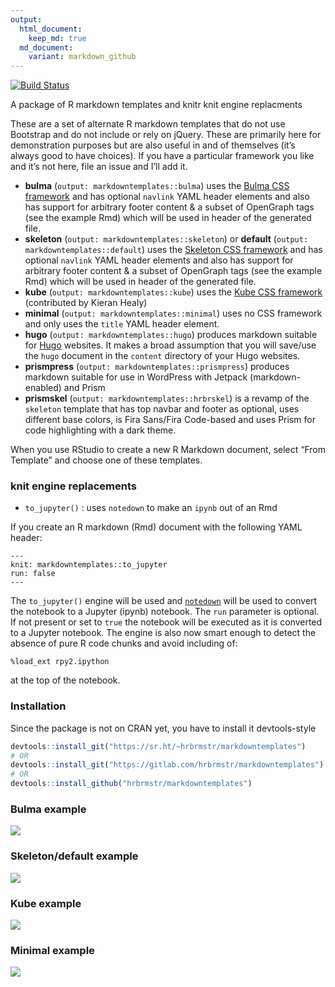 ```yaml
---
output:
  html_document:
    keep_md: true
  md_document:
    variant: markdown_github
---
```

[![Build Status](https://travis-ci.org/hrbrmstr/markdowntemplates.svg)](https://travis-ci.org/hrbrmstr/markdowntemplates)

A package of R markdown templates and knitr knit engine replacments

These are a set of alternate R markdown templates that do not use Bootstrap and do not include or rely on jQuery. These are primarily here for demonstration purposes but are also useful in and of themselves (it's always good to have choices). If you have a particular framework you like and it's not here, file an issue and I'll add it.

- **bulma** (`output: markdowntemplates::bulma`) uses the [Bulma CSS framework](http://bulma.io) and has optional `navlink` YAML header elements and also has support for arbitrary footer content & a subset of OpenGraph tags (see the example Rmd) which will be used in header of the generated file.
- **skeleton** (`output: markdowntemplates::skeleton`) or **default** (`output: markdowntemplates::default`) uses the [Skeleton CSS framework](http://getskeleton.com) and has optional `navlink` YAML header elements and also has support for arbitrary footer content & a subset of OpenGraph tags (see the example Rmd) which will be used in header of the generated file.
- **kube** (`output: markdowntemplates::kube`) uses the [Kube CSS framework](https://imperavi.com/kube/) (contributed by Kieran Healy)
- **minimal** (`output: markdowntemplates::minimal`) uses no CSS framework and only uses the `title` YAML header element.
- **hugo** (`output: markdowntemplates::hugo`) produces markdown suitable for [Hugo](https://gohugo.io/) websites. It makes a broad assumption that you will save/use the `hugo` document in the `content` directory of your Hugo websites. 
- **prismpress** (`output: markdowntemplates::prismpress`) produces markdown suitable for use in WordPress with Jetpack (markdown-enabled) and Prism
- **prismskel** (`output: markdowntemplates::hrbrskel`) is a revamp of
the `skeleton` template that has top navbar and footer as optional, uses different
base colors, is Fira Sans/Fira Code-based and uses Prism for code highlighting
with a dark theme.

When you use RStudio to create a new R Markdown document, select "From Template" and choose one of these templates.

### knit engine replacements

- `to_jupyter()` : uses `notedown` to make an `ipynb` out of an Rmd

If you create an R markdown (Rmd) document with the following YAML header:

    ---
    knit: markdowntemplates::to_jupyter
    run: false
    ---

The `to_jupyter()` engine will be used and [`notedown`](https://github.com/aaren/notedown) will be used to convert the notebook to a Jupyter (ipynb) notebook. The `run` parameter is optional. If not present or set to `true` the notebook will be executed as it is converted to a Jupyter notebook. The engine is also now smart enough to detect the absence of pure R code chunks and avoid including of:

    %load_ext rpy2.ipython
    
at the top of the notebook.

### Installation

Since the package is not on CRAN yet, you have to install it devtools-style

```r
devtools::install_git("https://sr.ht/~hrbrmstr/markdowntemplates")
# OR
devtools::install_git("https://gitlab.com/hrbrmstr/markdowntemplates")
# OR
devtools::install_github("hrbrmstr/markdowntemplates")
```

### Bulma example

![](./man/figures/bulma.png)

### Skeleton/default example

![](./man/figures/skeleton.png)

### Kube example

![](./man/figures/kube.png)

### Minimal example

![](./man/figures/minimal.png)
